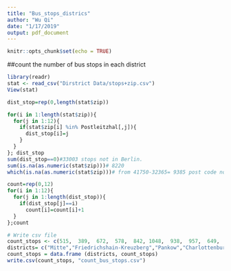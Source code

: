 ```yaml
---
title: "Bus_stops_districs"
author: "Wu Qi"
date: "1/17/2019"
output: pdf_document
---
```


```r
knitr::opts_chunk$set(echo = TRUE)
```
##count the number of bus stops in each district

```r
library(readr)
stat <- read_csv("Dirstrict Data/stops+zip.csv")
View(stat)

dist_stop=rep(0,length(stat$zip))

for(i in 1:length(stat$zip)){
  for(j in 1:12){
    if(stat$zip[i] %in% Postleitzhal[,j]){
      dist_stop[i]=j
    }
  }
}; dist_stop
sum(dist_stop==0)#33003 stops not in Berlin. 
sum(is.na(as.numeric(stat$zip)))# 8220 
which(is.na(as.numeric(stat$zip)))# from 41750-32365= 9385 post code not found

count=rep(0,12)
for(i in 1:12){
  for(j in 1:length(dist_stop)){
    if(dist_stop[j]==i)
      count[i]=count[i]+1
  }
};count

# Write csv file
count_stops <- c(515,  389,  672,  578,  842, 1048,  938,  957,  649,  630,  428, 1101)
districts= c("Mitte","Friedrichshain-Kreuzberg","Pankow","Charlottenburg-Wilmersdorf","Spandau", "Steglitz-Zehlendorf","Tempelhof-Schöneberg","Neukölln","Treptow-Köpenick","Marzahn-Hellersdorf", "Lichtenberg","Reinickendorf") 
count_stops = data.frame (districts, count_stops)
write.csv(count_stops, "count_bus_stops.csv")


```
